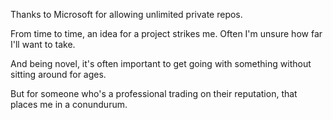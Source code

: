 Thanks to Microsoft for allowing unlimited private repos.

From time to time, an idea for a project strikes me. Often I'm unsure how far I'll want to take.

And being novel, it's often important to get going with something without sitting around for ages.

But for someone who's a professional trading on their reputation, that places me in a conundurum.

